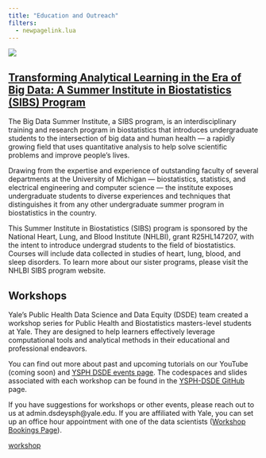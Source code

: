 ```yaml
---
title: "Education and Outreach"
filters:
  - newpagelink.lua
---
```


::: {.column-body}
![](images/banner-images/education-outreach.jpg)
:::


## [Transforming Analytical Learning in the Era of Big Data: A Summer Institute in Biostatistics (SIBS) Program](https://ysph.yale.edu/school-of-public-health/special-programs/big-data-summer-immersion-at-yale/)

The Big Data Summer Institute, a SIBS program, is an interdisciplinary training and research program in biostatistics that introduces undergraduate students to the intersection of big data and human health — a rapidly growing field that uses quantitative analysis to help solve scientific problems and improve people’s lives.

Drawing from the expertise and experience of outstanding faculty of several departments at the University of Michigan — biostatistics, statistics, and electrical engineering and computer science — the institute exposes undergraduate students to diverse experiences and techniques that distinguishes it from any other undergraduate summer program in biostatistics in the country.

This Summer Institute in Biostatistics (SIBS) program is sponsored by the National Heart, Lung, and Blood Institute (NHLBI), grant R25HL147207, with the intent to introduce undergrad students to the field of biostatistics. Courses will include data collected in studies of heart, lung, blood, and sleep disorders. To learn more about our sister programs, please visit the NHLBI SIBS program website.


## Workshops

Yale's Public Health Data Science and Data Equity (DSDE) team created a workshop series for Public Health and Biostatistics masters-level students at Yale. They are designed to help learners effectively leverage computational tools and analytical methods in their educational and professional endeavors. 

You can find out more about past and upcoming tutorials on our YouTube (coming soon) and [YSPH DSDE events page](https://ysph.yale.edu/public-health-research-and-practice/research-centers-and-initiatives/public-health-data-science-and-data-equity/events/). The codespaces and slides associated with each workshop can be found in the [YSPH-DSDE GitHub](https://github.com/ysph-dsde) page.

If you have suggestions for workshops or other events, please reach out to us at admin.dsdeysph@yale.edu. If you are affiliated with Yale, you can set up an office hour appointment with one of the data scientists ([Workshop Bookings Page](https://outlook.office.com/book/DataScienceDataEquityOfficeHours@yale.edu/?ae=true&login_hint)).

[workshop](workshops/Data_Visualization_with_ggplot2_Worked_Through_Example/Worked_Through_Example.qmd)



